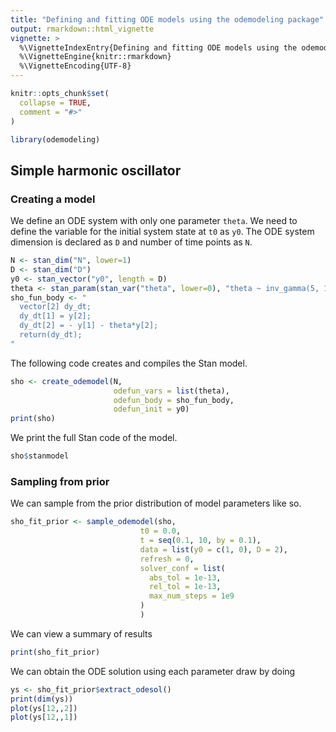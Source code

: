 ```yaml
---
title: "Defining and fitting ODE models using the odemodeling package"
output: rmarkdown::html_vignette
vignette: >
  %\VignetteIndexEntry{Defining and fitting ODE models using the odemodeling package}
  %\VignetteEngine{knitr::rmarkdown}
  %\VignetteEncoding{UTF-8}
---
```


```r
knitr::opts_chunk$set(
  collapse = TRUE,
  comment = "#>"
)
```

```r
library(odemodeling)
```

## Simple harmonic oscillator

### Creating a model

We define an ODE system with only one parameter `theta`. We need to
define the variable for the initial system state at `t0` as `y0`. The ODE
system dimension is declared as `D` and number of time points as `N`.

```r
N <- stan_dim("N", lower=1)
D <- stan_dim("D")
y0 <- stan_vector("y0", length = D)
theta <- stan_param(stan_var("theta", lower=0), "theta ~ inv_gamma(5, 1);")
sho_fun_body <- "
  vector[2] dy_dt;
  dy_dt[1] = y[2];
  dy_dt[2] = - y[1] - theta*y[2];
  return(dy_dt);
"
```

The following code creates and compiles the Stan model.
```r
sho <- create_odemodel(N,
                       odefun_vars = list(theta), 
                       odefun_body = sho_fun_body,
                       odefun_init = y0)
print(sho)
```

We print the full Stan code of the model.

```r
sho$stanmodel
```

### Sampling from prior

We can sample from the prior distribution of model parameters like so.

```r
sho_fit_prior <- sample_odemodel(sho, 
                             t0 = 0.0, 
                             t = seq(0.1, 10, by = 0.1),
                             data = list(y0 = c(1, 0), D = 2),
                             refresh = 0,
                             solver_conf = list(
                               abs_tol = 1e-13,
                               rel_tol = 1e-13,
                               max_num_steps = 1e9
                             )
                             )
```

We can view a summary of results 
```r
print(sho_fit_prior)
```

We can obtain the ODE solution using each parameter draw by doing
```r
ys <- sho_fit_prior$extract_odesol()
print(dim(ys))
plot(ys[12,,2])
plot(ys[12,,1])
```


